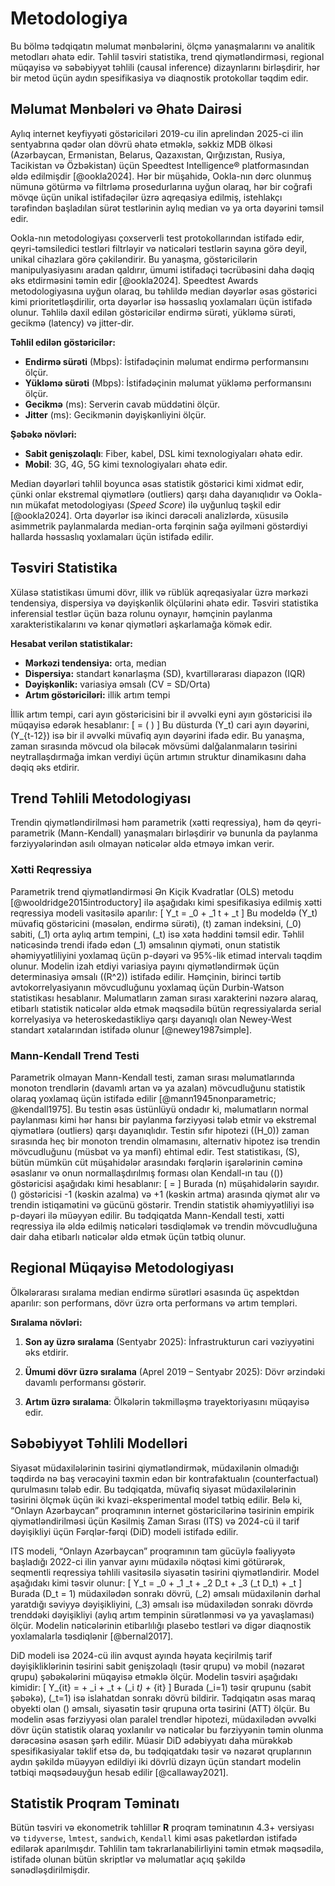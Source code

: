 # Metodologiya

Bu bölmə tədqiqatın məlumat mənbələrini, ölçmə yanaşmalarını və analitik metodları əhatə edir.
 Təhlil təsviri statistika, trend qiymətləndirməsi, regional müqayisə və 
 səbəbiyyət təhlili (causal inference) dizaynlarını birləşdirir, hər bir metod üçün 
 aydın spesifikasiya və diaqnostik protokollar təqdim edir.

## Məlumat Mənbələri və Əhatə Dairəsi

Aylıq internet keyfiyyəti göstəriciləri 2019-cu ilin aprelindən 2025-ci ilin sentyabrına 
qədər olan dövrü əhatə etməklə, səkkiz MDB ölkəsi 
(Azərbaycan, Ermənistan, Belarus, Qazaxıstan, Qırğızıstan, Rusiya, Tacikistan və Özbəkistan) 
üçün Speedtest Intelligence® platformasından əldə edilmişdir [@ookla2024].
Hər bir müşahidə, Ookla-nın dərc olunmuş nümunə götürmə və filtrləmə prosedurlarına uyğun olaraq,
 hər bir coğrafi mövqe üçün unikal istifadəçilər üzrə aqreqasiya edilmiş,
  istehlakçı tərəfindən başladılan sürət testlərinin aylıq median və ya orta dəyərini təmsil edir.

Ookla-nın metodologiyası çoxserverli test protokollarından istifadə edir,
 qeyri-təmsiledici testləri filtrləyir və nəticələri testlərin sayına görə deyil,
  unikal cihazlara görə çəkiləndirir. 
  Bu yanaşma, göstəricilərin manipulyasiyasını aradan qaldırır, 
  ümumi istifadəçi təcrübəsini daha dəqiq əks etdirməsini təmin edir [@ookla2024]. 
  Speedtest Awards metodologiyasına uyğun olaraq, 
  bu təhlildə median dəyərlər əsas göstərici kimi prioritetləşdirilir, 
  orta dəyərlər isə həssaslıq yoxlamaları üçün istifadə olunur. 
  Təhlilə daxil edilən göstəricilər endirmə sürəti, yükləmə sürəti, gecikmə (latency) və jitter-dir.

**Təhlil edilən göstəricilər:**

- **Endirmə sürəti** (Mbps): İstifadəçinin məlumat endirmə performansını ölçür.
- **Yükləmə sürəti** (Mbps): İstifadəçinin məlumat yükləmə performansını ölçür.
- **Gecikmə** (ms): Serverin cavab müddətini ölçür.
- **Jitter** (ms): Gecikmənin dəyişkənliyini ölçür.

**Şəbəkə növləri:**

- **Sabit genişzolaqlı**: Fiber, kabel, DSL kimi texnologiyaları əhatə edir.
- **Mobil**: 3G, 4G, 5G kimi texnologiyaları əhatə edir.

Median dəyərləri təhlil boyunca əsas statistik göstərici kimi xidmət edir, çünki onlar 
ekstremal qiymətlərə (outliers) qarşı daha dayanıqlıdır və 
Ookla-nın mükafat metodologiyası (*Speed Score*) ilə uyğunluq təşkil edir [@ookla2024]. 
Orta dəyərlər isə ikinci dərəcəli analizlərdə, 
xüsusilə asimmetrik paylanmalarda median-orta fərqinin sağa əyilməni göstərdiyi hallarda 
həssaslıq yoxlamaları üçün istifadə edilir.

## Təsviri Statistika

Xülasə statistikası ümumi dövr, illik və rüblük aqreqasiyalar üzrə mərkəzi tendensiya, 
dispersiya və dəyişkənlik ölçülərini əhatə edir. 
Təsviri statistika inferensial testlər üçün baza rolunu oynayır, 
həmçinin paylanma xarakteristikalarını və kənar qiymətləri aşkarlamağa kömək edir.

**Hesabat verilən statistikalar:**

- **Mərkəzi tendensiya:** orta, median
- **Dispersiya:** standart kənarlaşma (SD), kvartillərarası diapazon (IQR)
- **Dəyişkənlik:** variasiya əmsalı (CV = SD/Orta)
- **Artım göstəriciləri:** illik artım tempi

İllik artım tempi, cari ayın göstəricisini bir il əvvəlki eyni ayın göstəricisi ilə müqayisə edərək hesablanır:
\[ \text{İllik Artım Tempi (\%)} = \left( \frac{Y_t - Y_{t-12}}{Y_{t-12}} \right) \times 100 \]
Bu düsturda \(Y_t\) cari ayın dəyərini, \(Y_{t-12}\) isə bir il əvvəlki müvafiq ayın dəyərini ifadə edir. Bu yanaşma, zaman sırasında mövcud ola biləcək mövsümi dalğalanmaların təsirini neytrallaşdırmağa imkan verdiyi üçün artımın struktur dinamikasını daha dəqiq əks etdirir.

## Trend Təhlili Metodologiyası

Trendin qiymətləndirilməsi həm parametrik (xətti reqressiya), 
həm də qeyri-parametrik (Mann-Kendall) yanaşmaları birləşdirir və 
bununla da paylanma fərziyyələrindən asılı olmayan nəticələr əldə etməyə imkan verir.

### Xətti Reqressiya
Parametrik trend qiymətləndirməsi Ən Kiçik Kvadratlar (OLS) metodu [@wooldridge2015introductory] 
ilə aşağıdakı kimi spesifikasiya edilmiş xətti reqressiya modeli vasitəsilə aparılır:
\[ Y_t = \beta_0 + \beta_1 t + \varepsilon_t \]
Bu modeldə \(Y_t\) müvafiq göstəricini (məsələn, endirmə sürəti), 
\(t\) zaman indeksini, \(\beta_0\) sabiti, \(\beta_1\) orta aylıq artım tempini, 
\(\varepsilon_t\) isə xəta həddini təmsil edir. Təhlil nəticəsində trendi ifadə 
edən \(\beta_1\) əmsalının qiyməti, onun statistik əhəmiyyətliliyini yoxlamaq 
üçün p-dəyəri və 95%-lik etimad intervalı təqdim olunur. Modelin izah etdiyi 
variasiya payını qiymətləndirmək üçün determinasiya əmsalı (\(R^2\)) istifadə edilir. 
Həmçinin, birinci tərtib avtokorrelyasiyanın mövcudluğunu yoxlamaq üçün Durbin-Watson 
statistikası hesablanır. Məlumatların zaman sırası xarakterini nəzərə alaraq, etibarlı 
statistik nəticələr əldə etmək məqsədilə bütün reqressiyalarda serial 
korrelyasiya və heteroskedastikliyə qarşı dayanıqlı olan Newey-West standart 
xətalarından istifadə olunur [@newey1987simple].


### Mann-Kendall Trend Testi

Parametrik olmayan Mann-Kendall testi, zaman sırası məlumatlarında 
monoton trendlərin (davamlı artan və ya azalan) mövcudluğunu statistik olaraq 
yoxlamaq üçün istifadə edilir [@mann1945nonparametric; @kendall1975]. 
Bu testin əsas üstünlüyü ondadır ki, məlumatların normal paylanması kimi hər hansı 
bir paylanma fərziyyəsi tələb etmir və ekstremal qiymətlərə (outliers) qarşı dayanıqlıdır. 
Testin sıfır hipotezi (\(H_0\)) zaman sırasında heç bir monoton trendin olmamasını, 
alternativ hipotez isə trendin mövcudluğunu (müsbət və ya mənfi) ehtimal edir. 
Test statistikası, \(S\), bütün mümkün cüt müşahidələr arasındakı fərqlərin 
işarələrinin cəminə əsaslanır və onun normallaşdırılmış forması olan 
Kendall-ın tau (\(\tau\)) göstəricisi aşağıdakı kimi hesablanır:
\[ \tau = \frac{S}{n(n-1)/2} \]
Burada \(n\) müşahidələrin sayıdır. \(\tau\) göstəricisi -1 
(kəskin azalma) və +1 (kəskin artma) arasında qiymət alır və 
trendin istiqamətini və gücünü göstərir. 
Trendin statistik əhəmiyyətliliyi isə p-dəyəri ilə müəyyən edilir. 
Bu tədqiqatda Mann-Kendall testi, 
xətti reqressiya ilə əldə edilmiş nəticələri təsdiqləmək və 
trendin mövcudluğuna dair daha etibarlı nəticələr əldə etmək üçün tətbiq olunur.

## Regional Müqayisə Metodologiyası

Ölkələrarası sıralama median endirmə sürətləri əsasında üç aspektdən aparılır: 
son performans, dövr üzrə orta performans və artım templəri.

**Sıralama növləri:**

1. **Son ay üzrə sıralama** (Sentyabr 2025): İnfrastrukturun cari vəziyyətini əks etdirir.

2. **Ümumi dövr üzrə sıralama** (Aprel 2019 – Sentyabr 2025): Dövr ərzindəki davamlı performansı göstərir.

3. **Artım üzrə sıralama**: Ölkələrin təkmilləşmə trayektoriyasını müqayisə edir.

## Səbəbiyyət Təhlili Modelləri

Siyasət müdaxilələrinin təsirini qiymətləndirmək, 
müdaxilənin olmadığı təqdirdə nə baş verəcəyini təxmin edən bir 
kontrafaktualın (counterfactual) qurulmasını tələb edir. 
Bu tədqiqatda, müvafiq siyasət müdaxilələrinin təsirini ölçmək üçün iki 
kvazi-eksperimental model tətbiq edilir. Belə ki, "Onlayn Azərbaycan" proqramının internet
göstəricilərinə təsirinin empirik qiymətləndirilməsi 
üçün Kəsilmiş Zaman Sırası (ITS) və 2024-cü il tarif dəyişikliyi üçün Fərqlər-fərqi (DiD) modeli
istifadə edilir.

ITS modeli, "Onlayn Azərbaycan" proqramının tam gücüylə fəaliyyətə başladığı 
2022-ci ilin yanvar ayını müdaxilə nöqtəsi kimi götürərək, 
seqmentli reqressiya təhlili vasitəsilə siyasətin təsirini qiymətləndirir. 
Model aşağıdakı kimi təsvir olunur:
\[ Y_t = \beta_0 + \beta_1 \text{Time}_t + \beta_2 D_t + \beta_3 (\text{Time}_t \times D_t) + \varepsilon_t \]
Burada \(D_t = 1\) müdaxilədən sonrakı dövrü, 
\(\beta_2\) əmsalı müdaxilənin dərhal yaratdığı səviyyə dəyişikliyini, \(\beta_3\) 
əmsalı isə müdaxilədən sonrakı dövrdə trenddəki dəyişikliyi 
(aylıq artım tempinin sürətlənməsi və ya yavaşlaması) ölçür. 
Modelin nəticələrinin etibarlılığı plasebo testləri və 
digər diaqnostik yoxlamalarla təsdiqlənir [@bernal2017].

DiD modeli isə 2024-cü ilin avqust ayında həyata keçirilmiş tarif dəyişikliklərinin 
təsirini sabit genişzolaqlı (təsir qrupu) və 
mobil (nəzarət qrupu) şəbəkələrini müqayisə etməklə ölçür. 
Modelin təsviri aşağıdakı kimidir:
\[ Y_{it} = \alpha + \delta \text{Treat}_i + \theta \text{Post}_t + \gamma (\text{Treat}_i \times \text{Post}_t) + \varepsilon_{it} \]
Burada \(\text{Treat}_i=1\) təsir qrupunu (sabit şəbəkə), 
\(\text{Post}_t=1\) isə islahatdan sonrakı dövrü bildirir. 
Tədqiqatın əsas maraq obyekti olan \(\gamma\) əmsalı, 
siyasətin təsir qrupuna orta təsirini (ATT) ölçür. 
Bu modelin əsas fərziyyəsi olan paralel trendlər hipotezi, 
müdaxilədən əvvəlki dövr üçün statistik olaraq yoxlanılır və 
nəticələr bu fərziyyənin təmin olunma dərəcəsinə əsasən şərh edilir. 
Müasir DiD ədəbiyyatı daha mürəkkəb spesifikasiyalar təklif etsə də, 
bu tədqiqatdakı təsir və nəzarət qruplarının aydın şəkildə müəyyən edildiyi 
iki dövrlü dizayn üçün standart modelin tətbiqi məqsədəuyğun hesab edilir [@callaway2021].

## Statistik Proqram Təminatı

Bütün təsviri və ekonometrik təhlillər **R** proqram təminatının 4.3+ versiyası və `tidyverse`, 
`lmtest`, `sandwich`, `Kendall` kimi əsas paketlərdən istifadə edilərək aparılmışdır. 
Təhlilin tam təkrarlanabilirliyini təmin etmək məqsədilə, 
istifadə olunan bütün skriptlər və məlumatlar açıq şəkildə sənədləşdirilmişdir.
